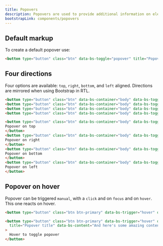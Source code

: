 ```yaml
---
title: Popovers
description: Popovers are used to provide additional information on elements where a simple tooltip is not sufficient.
bootstrapLink: components/popovers
---
```


## Default markup

To create a default popover use:

```html code example centered
<button type="button" class="btn" data-bs-toggle="popover" title="Popover title" data-bs-content="And here's some amazing content. It's very engaging. Right?">Click to toggle popover</button>
```

## Four directions

Four options are available: `top`, `right`, `bottom`, and `left` aligned. Directions are mirrored when using Bootstrap in RTL.

```html example centered separated
<button type="button" class="btn" data-bs-container="body" data-bs-toggle="popover" data-bs-placement="top" data-bs-content="Top popover">Popover on top</button>
<button type="button" class="btn" data-bs-container="body" data-bs-toggle="popover" data-bs-placement="right" data-bs-content="Right popover">Popover on right</button>
<button type="button" class="btn" data-bs-container="body" data-bs-toggle="popover" data-bs-placement="bottom" data-bs-content="Bottom popover">Popover on bottom</button>
<button type="button" class="btn" data-bs-container="body" data-bs-toggle="popover" data-bs-placement="left" data-bs-content="Left popover">Popover on left</button>
```

```html
<button type="button" class="btn" data-bs-container="body" data-bs-toggle="popover" data-bs-placement="top" data-bs-content="Top popover">
Popover on top
</button>
<button type="button" class="btn" data-bs-container="body" data-bs-toggle="popover" data-bs-placement="right" data-bs-content="Right popover">
Popover on right
</button>
<button type="button" class="btn" data-bs-container="body" data-bs-toggle="popover" data-bs-placement="bottom" data-bs-content="Bottom popover">
Popover on bottom
</button>
<button type="button" class="btn" data-bs-container="body" data-bs-toggle="popover" data-bs-placement="left" data-bs-content="Left popover">
Popover on left
</button>
```

## Popover on hover

Popover can be triggered `manual`, with a `click` and on `focus` and on `hover`. This one reacts on hover.

```html example centered
<button type="button" class="btn btn-primary" data-bs-trigger="hover" data-bs-toggle="popover" title="Popover title" data-bs-content="And here's some amazing content. It's very engaging. Right?">Hover to toggle popover</button>
```

```html
<button type="button" class="btn btn-primary" data-bs-trigger="hover" data-bs-toggle="popover"
  title="Popover title" data-bs-content="And here's some amazing content. It's very engaging. Right?"
>
  Hover to toggle popover
</button>
```
